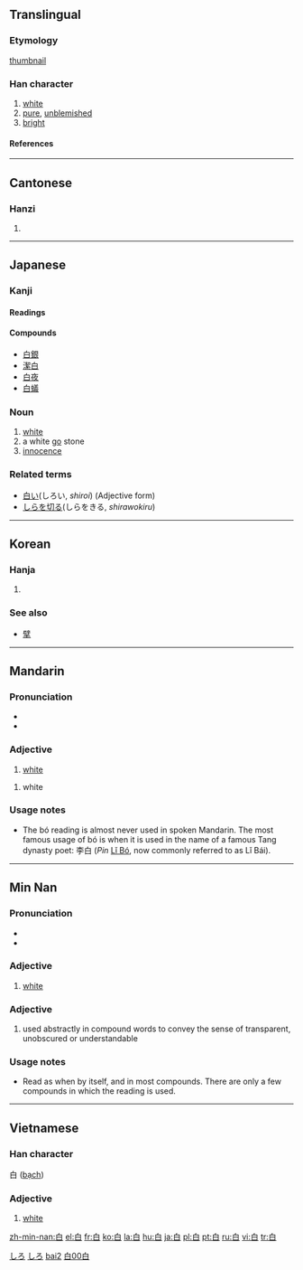 {{see|日|曰|自|百}}
==Translingual==
{{Han stroke|[[Image:白-bw.png|240px]]}}

===Etymology===
[[thumbnail]]

===Han character===
{{Han char|rn=106|rad=白|as=00|sn=5|four=2600<sub>0</sub>|canj=竹日 (HA)}}

# [[white]]
# [[pure]], [[unblemished]]
# [[bright]]

====References====
{{Han ref|kx=0785.010|dkj=22678|dj=1196.010|hdz=42642.010|uh=767D|ud=30333|bh=A5D5|bd=42453}}

----

==Cantonese==

===Hanzi===
{{yue-hanzi|jyut=|y=[[baak6]]}}

# {{defn|Cantonese}}

----

==Japanese==

===Kanji===
{{ja-kanji|grade=1|rs=白00}}

====Readings====
{{ja-readings|kanon=[[はく]] (haku)|goon=[[びゃく]] (byaku)|kun=[[しろ]] (shiro), [[しろい]] (shiroi), [[もうす]] (mousu)}}

====Compounds====
*[[白銀]]
*[[潔白]]
*[[白夜]]
*[[白蟻]]

===Noun===
{{ja-noun|k|hira=しろ|rom=shiro}}

# [[white]]
# a white [[go]] stone
# [[innocence]]

===Related terms===
*[[白い]](しろい, ''shiroi'') (Adjective form)
*[[しらを切る]](しらをきる, ''shirawokiru'')

[[Category:1000 Japanese basic words|しろ]]
[[Category:ja:Colors|しろ]]

----

==Korean==

===Hanja===
{{ko-hanja|hangeul=[[백]], [[배]]|eumhun=흰|rv=baek, bae|mr=paek, pae|y=payk, pay}}

# {{defn|Korean}}

===See also===
*[[擘]]

----

==Mandarin==

===Pronunciation===
*{{IPA|[ pai˧˥ ]}}
*{{IPA|[ pɔ˧˥ ]}}

===Adjective===
{{cmn-adj|ts|pin=bái|pint=bai2|rs=白00}}

# [[white]]

{{cmn-adj|ts|pin=bó|pint=bo2|rs=白00}}

# {{literary|lang=cmn}} white

===Usage notes===
*The bó reading is almost never used in spoken Mandarin.  The most famous usage of bó is when it is used in the name of a famous Tang dynasty poet: 李白 (''Pin'' [[w:Li Bo|Lǐ Bó]], now commonly referred to as Lǐ Bái).

[[Category:zh-cn:Beginning Mandarin|bai2]]
[[Category:zh-tw:Beginning Mandarin|白00白]]

----

==Min Nan==

===Pronunciation===
*{{IPA|[ peʔ˥˥ ]}}
*{{IPA|[ pek˥˥ ]}}

===Adjective===
{{nan-adj|ts|poj=pe̍h|pojt=peh8|rs=白00}}

# [[white]]

===Adjective===
{{nan-adj|ts|poj=pe̍k|pojt=pek8|rs=白00}}

# used abstractly in compound words to convey the sense of transparent, unobscured or understandable

===Usage notes===
*Read as {{unicode|pe̍h}} when by itself, and in most compounds.  There are only a few compounds in which the {{unicode|pe̍k}} reading is used.

----

==Vietnamese==
===Han character===
白 ([[bạch]])
===Adjective===
#[[white]]

[[zh-min-nan:白]]
[[el:白]]
[[fr:白]]
[[ko:白]]
[[la:白]]
[[hu:白]]
[[ja:白]]
[[pl:白]]
[[pt:白]]
[[ru:白]]
[[vi:白]]
[[tr:白]]